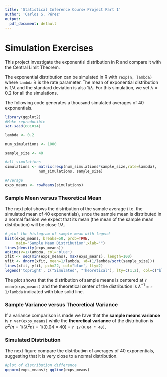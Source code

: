 ```yaml
---
title: 'Statistical Inference Course Project Part 1'
author: 'Carlos S. Pérez'
output:
  pdf_document: default
---
```


# Simulation Exercises
This project investigate the exponential distribution in R and compare it with the Central Limit Theorem.

The exponential distribution can be simulated in R with `rexp(n, lambda)` where
`lambda` $\lambda$ is the rate parameter. The mean of exponential distribution is 
$1/\lambda$ and the standard deviation is also $1/\lambda$. For this simulation,
we set $\lambda=0.2$ for all the simulations. 

The following code generates a thousand simulated averages of 40 exponentials.

```r
library(ggplot2)
#Make reproducible
set.seed(881014)

lambda <- 0.2

num_simulations <- 1000

sample_size <- 40

#all simulations
simulations <- matrix(rexp(num_simulations*sample_size,rate=lambda),
               num_simulations, sample_size)

#Average
exps_means <- rowMeans(simulations)
```

### Sample Mean versus Theoretical Mean

The next plot shows the distribution of the sample average (i.e. the simulated mean of 40 exponentials), since the sample mean is distributed in a normal fashion we expect that its mean (the mean of the sample mean distribution) will be close $1/\lambda$.

```r
# plot the histogram of sample mean with legend
hist(exps_means, breaks=50, prob=TRUE,
     main="Sample Mean Distribution",xlab="")
lines(density(exps_means))
abline(v=1/lambda, col="blue")
xfit <- seq(min(exps_means), max(exps_means), length=100)
yfit <- dnorm(xfit, mean=1/lambda, sd=(1/lambda/sqrt(sample_size)))
lines(xfit, yfit, pch=22, col="blue", lty=2)
legend('topright', c("Simulated", "Theoretical"), lty=c(1,2), col=c("black", "blue"))
```

The plot shows that the distribution of sample means is centered at `r mean(exps_means)`
and the theoretical center of the distribution is $\lambda^{-1}$ = `r 1/lambda` indicated with blue solid line.

### Sample Variance versus Theoretical Variance

If a variance comparison is made we have that the **sample means variance** is `r var(exps_means)` while the **theoretical variance**
of the distribution is $\sigma^2 / n = 1/(\lambda^2 n) = 1/(0.04 \times 40)$ =
`r 1/(0.04 * 40)`. 

### Simulated Distribution 

The next figure compare the distribution of averages of 40 exponentials, suggesting that it is very close to a normal distribution.

```r
#plot of distribution difference
qqnorm(exps_means); qqline(exps_means)
```


